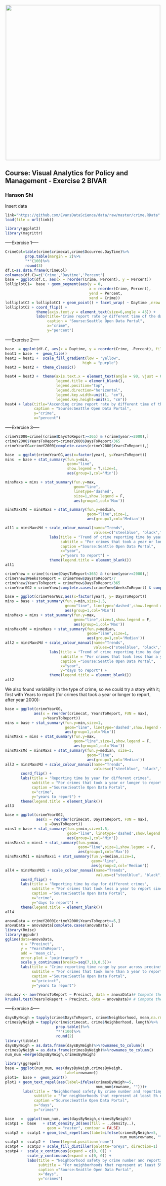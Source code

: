 <br> 
<center><img src="http://i.imgur.com/sSaOozN.png" width="500"></center>

## Course: Visual Analytics for Policy and Management - Exercise 2 BIVAR

### Hanson Shi

Insert data
```r
link="https://github.com/EvansDataScience/data/raw/master/crime.RData"
load(file = url(link))
```

```r
library(ggplot2)
library(magrittr)
```


-----Exercise 1-----
```r
CrimeCol=table(crime$crimecat,crime$Occurred.DayTime)%>%
         prop.table(margin = 2)%>%
         "*"(100)%>%
         round(3)
df.C=as.data.frame(CrimeCol)
colnames(df.C)=c('Crime','Daytime','Percent')
base = ggplot(df.C, aes(x = reorder(Crime, Percent), y = Percent)) 
lolliplotC1=  base + geom_segment(aes(y = 0, 
                                      x = reorder(Crime, Percent), 
                                      yend = Percent, 
                                      xend = Crime)) 
lolliplotC2 = lolliplotC1 + geom_point() + facet_wrap( ~ Daytime ,nrow = 1) 
lolliplotC2 + coord_flip() + 
              theme(axis.text.y = element_text(size=6,angle = 45)) + 
              labs(title="Crime report rate by different time of the day",
                   caption = "Sourse:Seattle Open Data Portal",
                   x="crime",
                   y="percent")
```



-----Exercise 2-----

```r
base  = ggplot(df.C, aes(x = Daytime, y = reorder(Crime, -Percent), fill = Percent)) 
heat1 = base  +  geom_tile() 
heat2 = heat1 +  scale_fill_gradient(low = "yellow", 
                                   high = "purple")
heat3 = heat2 +  theme_classic() 

heat4 = heat3 +  theme(axis.text.x = element_text(angle = 90, vjust = 0.6), 
                       legend.title = element_blank(),
                       legend.position="top", 
                       legend.direction="horizontal",
                       legend.key.width=unit(1, "cm"),
                       legend.key.height=unit(1, "cm")) 
heat4 + labs(title="Ascending crime report rate by different time of the day",
             caption = "Sourse:Seattle Open Data Portal",
             y="crime",
             x="percent")
```


-----Exercise 3-----
```r
crimeY2000=crime[(crime$DaysToReport>=365) & (crime$year>=2000),]
crimeY2000$YearsToReport=crimeY2000$DaysToReport/365
crimeYearGG=crimeY2000[complete.cases(crimeY2000$YearsToReport),]

base  = ggplot(crimeYearGG,aes(x=factor(year), y=YearsToReport))
mins  = base + stat_summary(fun.y=min,
                            geom="line",
                            show.legend = T,size=1,
                            aes(group=1,col='Min'))

minsMaxs = mins + stat_summary(fun.y=max,
                               geom="line",
                               linetype='dashed',
                               size=1,show.legend = F,
                               aes(group=1,col='Max'))

minsMaxsMd = minsMaxs + stat_summary(fun.y=median,
                                     geom="line",size=1,
                                     aes(group=1,col='Median'))

all1 = minsMaxsMd + scale_colour_manual(name="Trends",
                                        values=c("steelblue", "black","darkred")) +
                    labs(title = "Trend of crime reporting time by year",
                         subtitle = "For crimes that took a year or longer to report since 2000",
                         caption ="Sourse:Seattle Open Data Portal",
                         x="year",
                         y="years to report") +
                    theme(legend.title = element_blank())
all1
```


```r
crimeYnew = crime[(crime$DaysToReport<365) & (crime$year>=2000),]
crimeYnew$WeeksToReport = crimeYnew$DaysToReport/7
crimeYnew$YearsToReport = crimeYnew$DaysToReport/365
crimeYearGG2 = crimeYnew[complete.cases(crimeYnew$WeeksToReport) & complete.cases(crimeYnew$crimecat) & complete.cases(crimeYnew$YearsToReport),]

base = ggplot(crimeYearGG2,aes(x=factor(year), y= DaysToReport)) 
mins = base + stat_summary(fun.y=min,size=1.5,
                           geom="line", linetype='dashed',show.legend = T,
                           aes(group=1,col='Min'))
minsMaxs = mins + stat_summary(fun.y=max,
                               geom="line",size=1,show.legend = F,
                               aes(group=1,col='Max'))
minsMaxsMd = minsMaxs + stat_summary(fun.y=median,
                                     geom="line",size=1,
                                     aes(group=1,col='Median'))
all2 = minsMaxsMd + scale_colour_manual(name="Trends",
                                        values=c("steelblue", "black","darkred"))+
                    labs(title = "Trend of crime reporting time by day",
                         subtitle = "For crimes that took less than a year to report since 2000",
                         caption ="Sourse:Seattle Open Data Portal",
                         x="year",
                         y="days to report") +
                    theme(legend.title = element_blank())
all2 
```

We also found variability in the type of crime, so we could try a story with it; first with Years to report (for crimes that took a year or longer to report, after year 2000):

```r
base = ggplot(crimeYearGG,
             aes(x = reorder(crimecat, YearsToReport, FUN = max), 
                 y=YearsToReport)) 
mins = base + stat_summary(fun.y=min,size=1,
                           geom="line", linetype='dashed',show.legend = T,
                           aes(group=1,col='Min'))
minsMaxs = mins + stat_summary(fun.y=max,
                               geom="line",size=1,show.legend = F,
                               aes(group=1,col='Max'))
minsMaxsMd = minsMaxs + stat_summary(fun.y=median, size=1,
                                     geom="line",
                                     aes(group=1,col='Median'))
all3 = minsMaxsMd + scale_colour_manual(name="Trends",
                                        values=c("steelblue", "black","darkred")) +
       coord_flip() +
       labs(title = "Reporting time by year for different crimes",
            subtitle = "For crimes that took a year or longer to report since 2000",
            caption ="Sourse:Seattle Open Data Portal",
            x="crime",
            y="years to report") +
       theme(legend.title = element_blank())
all3
```


```r
base = ggplot(crimeYearGG2,
              aes(x = reorder(crimecat, DaysToReport, FUN = max),
                  y =DaysToReport)) 
mins1 = base + stat_summary(fun.y=min,size=1.5,
                            geom="line", linetype='dashed',show.legend = T,
                            aes(group=1,col='Min'))
minsMaxs1 = mins1 + stat_summary(fun.y=max,
                                 geom="line",size=1,show.legend = F,
                                 aes(group=1,col='Max'))
minsMaxsMd1 = minsMaxs1 + stat_summary(fun.y=median,size=1,
                                       geom="line",
                                       aes(group=2,col='Median'))
all4 = minsMaxsMd1 + scale_colour_manual(name="Trends",
                                         values=c("steelblue", "black","darkred")) +
       coord_flip() +
       labs(title = "Reporting time by day for different crimes",
            subtitle = "For crimes that took less a year to report since 2000",
            caption ="Sourse:Seattle Open Data Portal",
            x="crime",
            y="days to report") +
       theme(legend.title = element_blank())
all4
```


```r
anovaData = crimeY2000[crimeY2000$YearsToReport>=5,]
anovaData = anovaData[complete.cases(anovaData),]
library(Rmisc)
library(ggpubr)
ggline(data=anovaData,
       x = "Precinct", 
       y = "YearsToReport",
       add = 'mean_ci',
       error.plot = "pointrange") + 
       scale_y_continuous(breaks=seq(7,10,0.5))+
       labs(title = "Crime reporting time range by year across precinct",
            subtitle = "For crimes that took more than 5 year to report since 2000",
            caption ="Sourse:Seattle Open Data Portal",
            x="pricinct",
            y="years to report")
```

```r
res.aov <- aov(YearsToReport ~ Precinct, data = anovaData)# Compute the analysis of variance
kruskal.test(YearsToReport ~ Precinct, data = anovaData)# # Compute the non parametric analysis of variance
```

-----Exercise 4-----

```r
daysByNeigh = tapply(crime$DaysToReport, crime$Neighborhood, mean,na.rm=T) 
crimesByNeigh = tapply(crime$crimecat, crime$Neighborhood, length)%>%      
                       prop.table()%>%
                       "*"(100)%>% 
                       round(2)
library(tibble)
daysByNeigh = as.data.frame(daysByNeigh)%>%rownames_to_column()
crimesByNeigh = as.data.frame(crimesByNeigh)%>%rownames_to_column()
num_num =merge(daysByNeigh,crimesByNeigh) 
```

```r
library(ggrepel)
base = ggplot(num_num, aes(daysByNeigh,crimesByNeigh,
                           label=rowname))
plot1=  base +  geom_point() 
plot1 + geom_text_repel(aes(label=ifelse(crimesByNeigh>=5,
                                         num_num$rowname, "")))+
        labs(title = "Neighborhood safety by crime number and reporting days",
             subtitle = "For neighborhoods that represent at least 5% of crimes",
             caption ="Sourse:Seattle Open Data Portal",
             x="days",
             y="crimes")
```


```r
base   =  ggplot(num_num, aes(daysByNeigh,crimesByNeigh)) 
scatp1 =  base   + stat_density_2d(aes(fill = ..density..), 
                   geom = "raster", contour = FALSE)
scatp2 =  scatp1 + geom_text_repel(aes(label=ifelse(crimesByNeigh>=5,
                                                    num_num$rowname, "")))
scatp3 =  scatp2 +  theme(legend.position='none') 
scatp4 =  scatp3 + scale_fill_distiller(palette="Greys", direction=1) 
scatp4 +  scale_x_continuous(expand = c(0, 0)) + 
          scale_y_continuous(expand = c(0, 0)) +
          labs(title = "Neighborhood safety by crime number and reporting days",
               subtitle = "For neighborhoods that represent at least 5% of crimes",
               caption ="Sourse:Seattle Open Data Portal",
               x="days",
               y="crimes")
```



